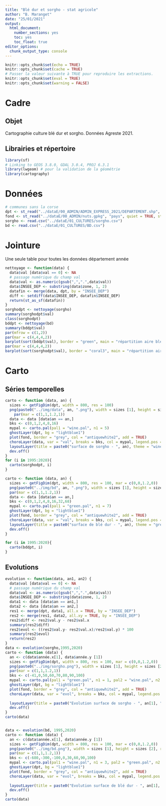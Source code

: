 ```yaml
---
title: "Blé dur et sorgho - stat agricole"
author: "B. Maranget"
date: "25/01/2021"
output: 
  html_document: 
    number_sections: yes
    toc: yes
    toc_float: true
editor_options: 
  chunk_output_type: console
---
```



```r
knitr::opts_chunk$set(echo = TRUE)
knitr::opts_chunk$set(cache = TRUE)
# Passer la valeur suivante à TRUE pour reproduire les extractions.
knitr::opts_chunk$set(eval = TRUE)
knitr::opts_chunk$set(warning = FALSE)
```

# Cadre

## Objet

Cartographie culture blé dur et sorgho. Données Agreste 2021.


## Librairies et répertoire

```r
library(sf)
# Linking to GEOS 3.8.0, GDAL 3.0.4, PROJ 6.3.1
library(lwgeom) # pour la validation de la géométrie
library(cartography)
```




# Données


```r
# communes sans la corse
dpt <- st_read("../dataE/00_ADMIN/ADMIN_EXPRESS_2021/DEPARTEMENT.shp", quiet = TRUE, stringsAsFactors = F)
fond <- st_read("../dataE/00_ADMIN/nuts.gpkg", "pays", quiet = TRUE, stringsAsFactors =F)
sorgho <- read.csv("../dataE/01_CULTURES/sorgho.csv")
bd <- read.csv("../dataE/01_CULTURES/BD.csv")
```


# Jointure

Une seule table pour toutes les données département année

```r
nettoyage <- function(data) {
  data$val [data$val == 0] <- NA
  # passage numérique du champ val
  data$val <- as.numeric(gsub(",",".",data$val))
  data$INSEE_DEP <- substring(data$zone, 1, 2)
  datafin <- merge(data, dpt, by = "INSEE_DEP")
  diff <- setdiff(data$INSEE_DEP, datafin$INSEE_DEP)
  return(st_as_sf(datafin))
}
sorghodpt <- nettoyage(sorgho)
summary(sorghodpt$val)
class(sorghodpt)
bddpt <- nettoyage(bd)
summary(bddpt$val)
par(mfrow = c(1,2))
par(mar = c(4,4,4,2))
barplot(sort(bddpt$val), border = "green", main = "répartition aire blé dur", xlab = "Observations")
par(mar = c(4,4,4,2))
barplot(sort(sorghodpt$val), border = "coral3", main = "répartition aire sorgho", xlab = "Observations")
```


# Carto

## Séries temporelles

```r
carto <- function (data, an) {
  sizes <- getFigDim(dpt, width = 800, res = 100)
  png(paste0("../img/data", an, ".png"), width = sizes [1], height = sizes [2], res = 100)
    par(mar = c(1,1,1.2,1))
  data <- data [data$an == an,]
  bks <- c(0,1,2,4,8,16)
  mypal <- carto.pal(pal1 = "wine.pal", n1 = 5)
  ghostLayer(dpt, bg = "lightblue1")
  plot(fond, border = "grey", col = "antiquewhite2", add = TRUE)
  choroLayer(data, var = "val", breaks = bks, col = mypal, legend.pos = "topright", border = "antiquewhite2", colNA = "white", legend.title.txt = "aire (milliers ha)", add = TRUE)
  layoutLayer(title = paste0("surface de sorgho - ", an), theme = "wine.pal", author = "Arvalis, 2021", source = "Eurostat / IGN / Agreste")
  dev.off()
}
for (i in 1995:2020){
  carto(sorghodpt, i)
}
```

```r
carto <- function (data, an) {
  sizes <- getFigDim(dpt, width = 800, res = 100, mar = c(0,0,1.2,0))
  png(paste0("../img/bd", an, ".png"), width = sizes [1], height = sizes [2], res = 100)
  par(mar = c(1,1,1.2,1))
  data <- data [data$an == an,]
  bks <- c(0,1,2,4,8,16,32,68)
  mypal <- carto.pal(pal1 = "green.pal", n1 = 7)
  ghostLayer(dpt, bg = "lightblue1")
  plot(fond, border = "grey", col = "antiquewhite2", add = TRUE)
  choroLayer(data, var = "val", breaks = bks, col = mypal, legend.pos = "topright", border = "antiquewhite2", colNA = "white", legend.title.txt = "aire (milliers ha)", add = TRUE)
  layoutLayer(title = paste0("surface de blé dur - ", an), theme = "green.pal", author = "Arvalis, 2021", source = "Eurostat / IGN / Agreste")
  dev.off()
}

for (i in 1995:2020){
  carto(bddpt, i)
}

```


## Evolutions

```r
evolution <- function(data, an1, an2) {
  data$val [data$val == 0] <- NA
  # passage numérique du champ val
  data$val <- as.numeric(gsub(",",".",data$val))
  data$INSEE_DEP <- substring(data$zone, 1, 2)
  data1 <- data [data$an == an1,]
  data2 <- data [data$an == an2,]
  res1 <- merge(dpt, data1, all.x = TRUE, by = "INSEE_DEP")
  res2 <- merge(res1, data2, all.xy = TRUE, by = "INSEE_DEP")
  res2$diff <- res2$val.y - res2$val.x
  summary(res2$diff)
  res2$evol <- ((res2$val.y- res2$val.x)/res2$val.y) * 100
  summary(res2$evol)
  return(res2)
}
data <- evolution(sorgho,1995,2020)
carto <- function (data) {
  an <- c(data$année.x[1], data$année.y [1])
  sizes <- getFigDim(dpt, width = 800, res = 100, mar = c(0,0,1.2,0))
  png(paste0("../img/sorgho.png"), width = sizes [1], height = sizes [2], res = 100)
  par(mar = c(1,1,1.2,1))
  bks <- c(-41,0,50,60,70,80,90,100)
  mypal <- carto.pal(pal1 = "green.pal", n1 = 1, pal2 = "wine.pal", n2 =6)
  ghostLayer(dpt, bg = "lightblue1")
  plot(fond, border = "grey", col = "antiquewhite2", add = TRUE)
  choroLayer(data, var = "evol", breaks = bks, col = mypal, legend.pos = "topright", border = "antiquewhite2", colNA = "white", legend.title.txt = paste0(an[2], " - ",an[1], " / ", an[2], " (%)"), add = TRUE)
  
  layoutLayer(title = paste0("Evolution surface de sorgho - ", an[1], " - ", an[2]), theme = "wine.pal", author = "Arvalis, 2021", source = "IGN / Agreste")
  dev.off()
}
carto(data)


data <- evolution(bd, 1995,2020)
carto <- function (data) {
  an <- c(data$année.x[1], data$année.y [1])
  sizes <- getFigDim(dpt, width = 800, res = 100, mar = c(0,0,1.2,0))
  png(paste0("../img/bd.png"), width = sizes [1], height = sizes [2], res = 100)
  par(mar = c(1,1,1.2,1))
  bks <- c(-680,-300,-100,0,30,60,90,100)
  mypal <- carto.pal(pal1 = "wine.pal", n1 = 3, pal2 = "green.pal", n2 = 4)
  ghostLayer(dpt, bg = "lightblue1")
  plot(fond, border = "grey", col = "antiquewhite2", add = TRUE)
  choroLayer(data, var = "evol", breaks = bks, col = mypal, legend.pos = "topright", border = "antiquewhite2", colNA = "white", legend.title.txt = paste0(an[2], " - ",an[1], " / ", an[2], " (%)"), add = TRUE)
  
  layoutLayer(title = paste0("Evolution surface de blé dur - ", an[1], " - ", an[2]), theme = "green.pal", author = "Arvalis, 2021", source = "IGN / Agreste")
  dev.off()
}
carto(data)
```


